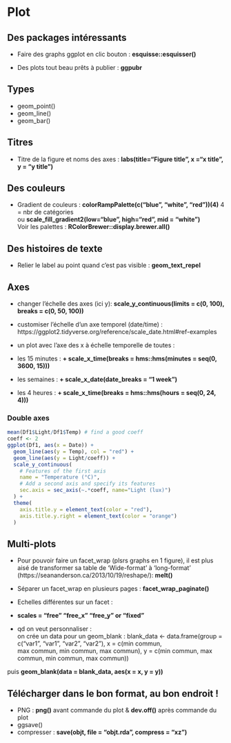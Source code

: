 # Plot

## Des packages intéressants
+ Faire des graphs ggplot en clic bouton : **esquisse::esquisser()**  

+ Des plots tout beau prêts à publier : **ggpubr**  

## Types

+ geom_point()
+ geom_line()
+ geom_bar()
    

## Titres

+ Titre de la figure et noms des axes : **labs(title="Figure title", x ="x title", y = "y title")**

## Des couleurs

+ Gradient de couleurs : **colorRampPalette(c("blue", "white", "red"))(4)** 4 = nbr de catégories  
ou **scale_fill_gradient2(low="blue", high="red", mid = "white")**  
Voir les palettes : **RColorBrewer::display.brewer.all()**  


## Des histoires de texte

+ Relier le label au point quand c'est pas visible : **geom_text_repel** 

## Axes

+ changer l'échelle des axes (ici y): **scale_y_continuous(limits = c(0, 100), breaks = c(0, 50, 100))**

+ customiser l'échelle d'un axe temporel (date/time) : https://ggplot2.tidyverse.org/reference/scale_date.html#ref-examples

+ un plot avec l'axe des x à échelle temporelle de toutes :
- les 15 minutes : **+ scale_x_time(breaks = hms::hms(minutes = seq(0, 3600, 15)))**
- les semaines : **+ scale_x_date(date_breaks = "1 week")**
- les 4 heures : **+ scale_x_time(breaks = hms::hms(hours = seq(0, 24, 4)))**

### Double axes

```r
mean(Df1$Light/Df1$Temp) # find a good coeff
coeff <- 2
ggplot(Df1, aes(x = Date)) +
  geom_line(aes(y = Temp), col = "red") +
  geom_line(aes(y = Light/coeff)) +
  scale_y_continuous(
    # Features of the first axis
    name = "Temperature (°C)",
    # Add a second axis and specify its features
    sec.axis = sec_axis(~.*coeff, name="Light (lux)")
  ) +
  theme(
    axis.title.y = element_text(color = "red"),
    axis.title.y.right = element_text(color = "orange")
  ) 

```


## Multi-plots

+ Pour pouvoir faire un facet_wrap (plsrs graphs en 1 figure), il est plus aisé de transformer sa table de 'Wide-format' à 'long-format' (https://seananderson.ca/2013/10/19/reshape/): **melt()**  

+ Séparer un facet_wrap en plusieurs pages : **facet_wrap_paginate()**  

+ Echelles différentes sur un facet :  
- **scales = "free" "free_x" "free_y" or "fixed"**  
- qd on veut personnaliser :  
on crée un data pour un geom_blank : blank_data <- data.frame(group = c("var1", "var1", "var2", "var2"), x = c(min commun,  
max commun, min commun, max commun), y = c(min commun, max commun, min commun, max commun))  

puis **geom_blank(data = blank_data, aes(x = x, y = y))**  

 


## Télécharger dans le bon format, au bon endroit !

+ PNG : **png()** avant commande du plot & **dev.off()** après commande du plot  
+ ggsave()  
+ compresser : **save(objt, file = "objt.rda", compress = "xz")**  
